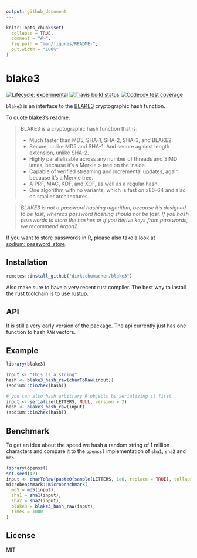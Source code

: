 ```yaml
---
output: github_document
---
```


<!-- README.md is generated from README.Rmd. Please edit that file -->

```r
knitr::opts_chunk$set(
  collapse = TRUE,
  comment = "#>",
  fig.path = "man/figures/README-",
  out.width = "100%"
)
```
# blake3

<!-- badges: start -->
[![Lifecycle: experimental](https://img.shields.io/badge/lifecycle-experimental-orange.svg)](https://www.tidyverse.org/lifecycle/#experimental)
[![Travis build status](https://travis-ci.org/dirkschumacher/blake3.svg?branch=master)](https://travis-ci.org/dirkschumacher/blake3)
[![Codecov test coverage](https://codecov.io/gh/dirkschumacher/blake3/branch/master/graph/badge.svg)](https://codecov.io/gh/dirkschumacher/blake3?branch=master)
<!-- badges: end -->

`blake3` is an interface to the [BLAKE3](https://github.com/BLAKE3-team/BLAKE3) cryptographic hash function.

To quote blake3's readme:

> BLAKE3 is a cryptographic hash function that is:
> 
> * Much faster than MD5, SHA-1, SHA-2, SHA-3, and BLAKE2.
> * Secure, unlike MD5 and SHA-1. And secure against length extension, unlike SHA-2.
> * Highly parallelizable across any number of threads and SIMD lanes, because it's a Merkle > tree on the inside.
> * Capable of verified streaming and incremental updates, again because it's a Merkle tree.
> * A PRF, MAC, KDF, and XOF, as well as a regular hash.
> * One algorithm with no variants, which is fast on x86-64 and also on smaller architectures.

> *BLAKE3 is not a password hashing algorithm, because it's designed to be fast, whereas password hashing should not be fast. If you hash passwords to store the hashes or if you derive keys from passwords, we recommend Argon2.*

If you want to store passwords in R, please also take a look at [sodium::password_store](https://download.libsodium.org/doc/password_hashing/default_phf).

## Installation

``` r
remotes::install_github("dirkschumacher/blake3")
```

Also make sure to have a very recent rust compiler. The best way to install the rust toolchain is to use [rustup](https://rustup.rs/).

## API

It is still a very early version of the package. The api currently just has one function to hash `RAW` vectors.

## Example

```r
library(blake3)

input <- "This is a string"
hash <- blake3_hash_raw(charToRaw(input))
(sodium::bin2hex(hash))

```


```r
# you can also hash arbitrary R objects by serializing it first
input <- serialize(LETTERS, NULL, version = 2)
hash <- blake3_hash_raw(input)
(sodium::bin2hex(hash))
```

## Benchmark
To get an idea about the speed we hash a random string of 1 million characters and compare it to the `openssl` implementation of `sha1`, `sha2` and `md5`.
```r
library(openssl)
set.seed(42)
input <- charToRaw(paste0(sample(LETTERS, 1e6, replace = TRUE), collapse = ""))
microbenchmark::microbenchmark(
  md5 = md5(input),
  sha1 = sha1(input),
  sha2 = sha2(input),
  blake3 = blake3_hash_raw(input),
  times = 1000
)
```


## License

MIT
